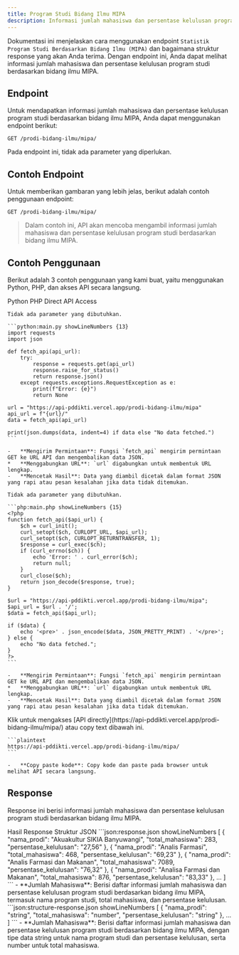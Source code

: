 ```yaml
---
title: Program Studi Bidang Ilmu MIPA
description: Informasi jumlah mahasiswa dan persentase kelulusan program studi berdasarkan bidang ilmu MIPA.
---
```


Dokumentasi ini menjelaskan cara menggunakan endpoint `Statistik Program Studi Berdasarkan Bidang Ilmu (MIPA)` dan bagaimana struktur response yang akan Anda terima. Dengan endpoint ini, Anda dapat melihat informasi jumlah mahasiswa dan persentase kelulusan program studi berdasarkan bidang ilmu MIPA.

## Endpoint

Untuk mendapatkan informasi jumlah mahasiswa dan persentase kelulusan program studi berdasarkan bidang ilmu MIPA, Anda dapat menggunakan endpoint berikut:

```plaintext
GET /prodi-bidang-ilmu/mipa/
```

Pada endpoint ini, tidak ada parameter yang diperlukan.

## Contoh Endpoint

Untuk memberikan gambaran yang lebih jelas, berikut adalah contoh penggunaan endpoint:

```plaintext
GET /prodi-bidang-ilmu/mipa/
```

> Dalam contoh ini, API akan mencoba mengambil informasi jumlah mahasiswa dan persentase kelulusan program studi berdasarkan bidang ilmu MIPA.

## Contoh Penggunaan

Berikut adalah 3 contoh penggunaan yang kami buat, yaitu menggunakan Python, PHP, dan akses API secara langsung.

<Tabs defaultValue="python" className="pt-5 pb-1">
  <TabsList>
    <TabsTrigger value="python">Python</TabsTrigger>
    <TabsTrigger value="php">PHP</TabsTrigger>
    <TabsTrigger value="direct">Direct API Access</TabsTrigger>
  </TabsList>
  <TabsContent value="python">

    Tidak ada parameter yang dibutuhkan.

    ```python:main.py showLineNumbers {13}
    import requests
    import json

    def fetch_api(api_url):
        try:
            response = requests.get(api_url)
            response.raise_for_status()
            return response.json()
        except requests.exceptions.RequestException as e:
            print(f"Error: {e}")
            return None

    url = "https://api-pddikti.vercel.app/prodi-bidang-ilmu/mipa"
    api_url = f"{url}/"
    data = fetch_api(api_url)

    print(json.dumps(data, indent=4) if data else "No data fetched.")
    ```

    -   **Mengirim Permintaan**: Fungsi `fetch_api` mengirim permintaan GET ke URL API dan mengembalikan data JSON.
    *   **Menggabungkan URL**: `url` digabungkan untuk membentuk URL lengkap.
    -   **Mencetak Hasil**: Data yang diambil dicetak dalam format JSON yang rapi atau pesan kesalahan jika data tidak ditemukan.
  </TabsContent>
  <TabsContent value="php">

    Tidak ada parameter yang dibutuhkan.

    ```php:main.php showLineNumbers {15}
    <?php
    function fetch_api($api_url) {
        $ch = curl_init();
        curl_setopt($ch, CURLOPT_URL, $api_url);
        curl_setopt($ch, CURLOPT_RETURNTRANSFER, 1);
        $response = curl_exec($ch);
        if (curl_errno($ch)) {
            echo 'Error: ' . curl_error($ch);
            return null;
        }
        curl_close($ch);
        return json_decode($response, true);
    }

    $url = "https://api-pddikti.vercel.app/prodi-bidang-ilmu/mipa";
    $api_url = $url . '/';
    $data = fetch_api($api_url);

    if ($data) {
        echo '<pre>' . json_encode($data, JSON_PRETTY_PRINT) . '</pre>';
    } else {
        echo "No data fetched.";
    }
    ?>
    ```

    -   **Mengirim Permintaan**: Fungsi `fetch_api` mengirim permintaan GET ke URL API dan mengembalikan data JSON.
    *   **Menggabungkan URL**: `url` digabungkan untuk membentuk URL lengkap.
    -   **Mencetak Hasil**: Data yang diambil dicetak dalam format JSON yang rapi atau pesan kesalahan jika data tidak ditemukan.
  </TabsContent>
  <TabsContent value="direct">
    Klik untuk mengakses [API directly](https://api-pddikti.vercel.app/prodi-bidang-ilmu/mipa/) atau copy text dibawah ini.

    ```plaintext
    https://api-pddikti.vercel.app/prodi-bidang-ilmu/mipa/
    ```

    -   **Copy paste kode**: Copy kode dan paste pada browser untuk melihat API secara langsung.
  </TabsContent>
</Tabs>

## Response

Response ini berisi informasi jumlah mahasiswa dan persentase kelulusan program studi berdasarkan bidang ilmu MIPA.

<Tabs defaultValue="hasil" className="pt-5 pb-1">
  <TabsList>
    <TabsTrigger value="hasil">Hasil Response</TabsTrigger>
    <TabsTrigger value="struktur">Struktur JSON</TabsTrigger>
  </TabsList>
  <TabsContent value="hasil">
    ```json:response.json showLineNumbers
    [
        {
            "nama_prodi": "Akuakultur SIKIA Banyuwangi",
            "total_mahasiswa": 283,
             "persentase_kelulusan": "27,56"
        },
         {
            "nama_prodi": "Analis Farmasi",
            "total_mahasiswa": 468,
             "persentase_kelulusan": "69,23"
        },
        {
           "nama_prodi": "Analis Farmasi dan Makanan",
             "total_mahasiswa": 7089,
            "persentase_kelulusan": "76,32"
        },
        {
            "nama_prodi": "Analisa Farmasi dan Makanan",
            "total_mahasiswa": 876,
             "persentase_kelulusan": "83,33"
        },
        ...
    ]
    ```
    -   **Jumlah Mahasiswa**: Berisi daftar informasi jumlah mahasiswa dan persentase kelulusan program studi berdasarkan bidang ilmu MIPA, termasuk nama program studi, total mahasiswa, dan persentase kelulusan.
  </TabsContent>
  <TabsContent value="struktur">
    ```json:structure-response.json showLineNumbers
    [
        {
            "nama_prodi": "string",
            "total_mahasiswa": "number",
            "persentase_kelulusan": "string"
        },
        ...
    ]
    ```
    -   **Jumlah Mahasiswa**: Berisi daftar informasi jumlah mahasiswa dan persentase kelulusan program studi berdasarkan bidang ilmu MIPA, dengan tipe data string untuk nama program studi dan persentase kelulusan, serta number untuk total mahasiswa.
  </TabsContent>
</Tabs>